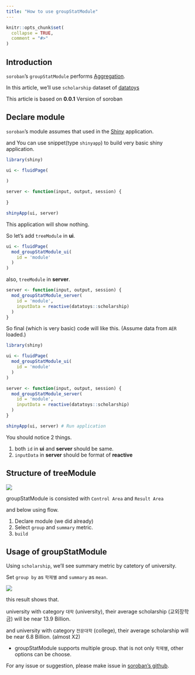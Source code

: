 ```yaml
---
title: "How to use groupStatModule"
---
```


```r
knitr::opts_chunk$set(
  collapse = TRUE,
  comment = "#>"
)
```

## Introduction

`soroban`'s `groupStatModule` performs [Aggregation](https://en.wikipedia.org/wiki/Aggregate_function).

In this article, we'll use `scholarship` dataset of [datatoys](https://github.com/statgarten/datatoys)

This article is based on **0.0.1** Version of soroban

## Declare module

`soroban`'s module assumes that used in the [Shiny](https://shiny.rstudio.com/) application.

and You can use snippet(type `shinyapp`) to build very basic shiny application.

``` r
library(shiny)

ui <- fluidPage(
 
)

server <- function(input, output, session) {
  
}

shinyApp(ui, server)
```

This application will show nothing.

So let's add `treeModule` in **ui**.

``` r
ui <- fluidPage(
  mod_groupStatModule_ui(
    id = 'module'
  )
)
```

also, `treeModule` in **server**.

``` r
server <- function(input, output, session) {
  mod_groupStatModule_server(
    id = 'module', 
    inputData = reactive(datatoys::scholarship)
  )
}
```

So final (which is very basic) code will like this. (Assume data from `AER` loaded.)

``` r
library(shiny)

ui <- fluidPage(
  mod_groupStatModule_ui(
    id = 'module'
  )
)

server <- function(input, output, session) {
  mod_groupStatModule_server(
    id = 'module', 
    inputData = reactive(datatoys::scholarship)
  )
}

shinyApp(ui, server) # Run application
```

You should notice 2 things.

1.  both `id` in **ui** and **server** should be same.
2.  `inputData` in **server** should be format of **reactive**

## Structure of treeModule

<img src="image/module_structure6.png"/>

groupStatModule is consisted with `Control Area` and `Result Area`

and below using flow.

1.  Declare module (we did already)
2.  Select `group` and `summary` metric.
3.  `build`

## Usage of groupStatModule

Using `scholarship`, we'll see summary metric by catetory of university.

Set `group by` as `학제별` and `summary` as `mean`.

<img src="image/groupstat_result.png"/>

this result shows that.

university with category `대학` (university), their average scholarship (교외장학금) will be near 13.9 Billion. 

and university with category `전문대학` (college), their average scholarship will be near 6.8 Billion. (almost X2)

* groupStatModule supports multiple group. that is not only `학제별`, other options can be choose.

For any issue or suggestion, please make issue in [soroban's github](https://github.com/statgarten/soroban/issues).
